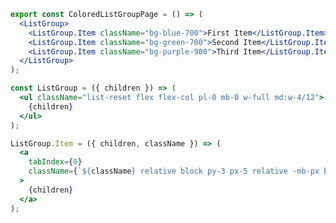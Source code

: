 ```jsx
export const ColoredListGroupPage = () => (
  <ListGroup>
    <ListGroup.Item className="bg-blue-700">First Item</ListGroup.Item>
    <ListGroup.Item className="bg-green-700">Second Item</ListGroup.Item>
    <ListGroup.Item className="bg-purple-900">Third Item</ListGroup.Item>
  </ListGroup>
);

const ListGroup = ({ children }) => (
  <ul className="list-reset flex flex-col pl-0 mb-0 w-full md:w-4/12">
    {children}
  </ul>
);

ListGroup.Item = ({ children, className }) => (
  <a
    tabIndex={0}
    className={`${className} relative block py-3 px-5 relative -mb-px block border border-grey`}
  >
    {children}
  </a>
);
```
